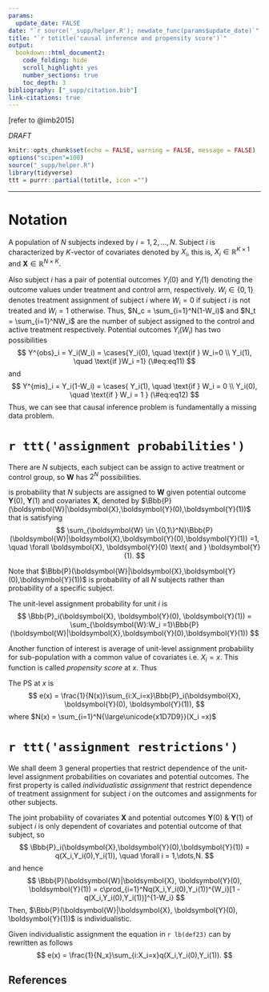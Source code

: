 ```yaml
---
params:
  update_date: FALSE
date: "`r source('_supp/helper.R'); newdate_func(params$update_date)`"
title: "`r totitle('causal inference and propensity score')`"
output: 
  bookdown::html_document2:
    code_folding: hide
    scroll_highlight: yes
    number_sections: true
    toc_depth: 3
bibliography: ["_supp/citation.bib"]
link-citations: true
---
```


\newcommand{\bf}[1]{\boldsymbol{#1}}
\newcommand{\hat}[1]{\widehat{#1}}
\newcommand{\mm}[1]{\mathbb{#1}}
\newcommand{\bar}[1]{\overline{#1}}
\newcommand{\tp}[1]{{#1}^{\top}}
\newcommand{\scr}[1]{\mathscr{#1}}


\def\E{\Bbb{E}}
\def\V{\Bbb{V}}
\def\P{\Bbb{P}}
\def\I{{\large\unicode{x1D7D9}}}
\def\indep{\perp\!\!\!\!\perp}
\newcommand{\overeq}[2]{\stackrel{#1}{#2}}
\def\epsilon{\varepsilon} 
\def\logit{\text{logit}} 


::: {.right .shad}
[refer to @imb2015]
:::

::: {.watermark}
*DRAFT*
:::

```r
knitr::opts_chunk$set(echo = FALSE, warning = FALSE, message = FALSE)
options("scipen"=100)
source("_supp/helper.R")
library(tidyverse)
ttt = purrr::partial(totitle, icon ="")
```

***

# Notation

A population of $N$ subjects indexed by $i = 1,2,\dots,N$. Subject $i$ is characterized by $K$-vector of covariates denoted by $X_i$, this is, $X_i \in \mathbb{R}^{K\times 1}$ and $\bf{X} \in \mathbb{R}^{N\times K}$. 

Also subject $i$ has a pair of potential outcomes $Y_i(0)$ and $Y_i(1)$ denoting the outcome values under treatment and control arm, respectively. $W_i \in \{0,1\}$ denotes treatment assignment of subject $i$ where $W_i = 0$ if subject $i$ is not treated and $W_i=1$ otherwise. Thus, $N_c = \sum_{i=1}^N(1-W_i)$ and $N_t = \sum_{i=1}^NW_i$ are the number of subject assigned to the control and active treatment respectively. Potential outcomes $Y_i(W_i)$ has two possibilities 
$$
Y^{obs}_i = Y_i(W_i) = \cases{Y_i(0), \quad \text{if } W_i=0 \\
Y_i(1), \quad \text{if }W_i =1}
(\#eq:eq11)
$$
and
$$
Y^{mis}_i = Y_i(1-W_i) = \cases{
Y_i(1), \quad \text{if } W_i = 0 \\
Y_i(0), \quad \text{if } W_i = 1
}
(\#eq:eq12)
$$
Thus, we can see that causal inference problem is fundamentally a missing data problem. 

# `r ttt('assignment probabilities')`

There are $N$ subjects, each subject can be assign to active treatment or control group, so $\bf{W}$ has $2^N$ possibilities.

::: {.definition #def21 name="Assignment Mechanism"}
is probability that $N$ subjects are assigned to $\bf{W}$ given potential outcome $\bf{Y}(0)$, $\bf{Y}(1)$ and covariates $\bf{X}$, denoted by $\P(\bf{W}|\bf{X},\bf{Y}(0),\bf{Y}(1))$ that is satisfying 
$$
\sum_{\bf{W} \in \{0,1\}^N}\P(\bf{W}|\bf{X},\bf{Y}(0),\bf{Y}(1)) =1, \quad \forall \bf{X}, \bf{Y}(0) \text{ and } \bf{Y}(1).
$$ 
:::

Note that $\P(\bf{W}|\bf{X},\bf{Y}(0),\bf{Y}(1))$ is probability of all $N$ subjects rather than probability of a specific subject.

::: {.definition #def22 name="Unit assignment probability"}
The unit-level assignment probability for unit $i$ is 
$$
\P_i(\bf{X}, \bf{Y}(0), \bf{Y}(1)) = \sum_{\bf{W}:W_i =1}\P(\bf{W}|\bf{X},\bf{Y}(0),\bf{Y}(1))
$$
:::

Another function of interest is average of unit-level assignment probability for sub-population with a common value of covariates i.e. $X_i = x$. This function is called *propensity score* at $x$. Thus

::: {.definition #def23 name="Propensity Score (PS)"}
The PS at $x$ is 
$$
e(x) = \frac{1}{N(x)}\sum_{i:X_i=x}\P_i(\bf{X}, \bf{Y}(0), \bf{Y}(1)),
$$
where $N(x) = \sum_{i=1}^N\I(X_i =x)$
:::

# `r ttt('assignment restrictions')`

We shall deem 3 general properties that restrict dependence of the unit-level assignment probabilities on covariates and potential outcomes. The first property is called *individualistic assignment* that restrict dependence of treatment assignment for subject $i$ on the outcomes and assignments for other subjects.

::: {.definition #def31 name="Individualistic Assignment"}
The joint probability of covariates $\bf{X}$ and potential outcomes $\bf{Y}(0)$ & $\bf{Y}(1)$ of subject $i$ is only dependent of covariates and potential outcome of that subject, so 
$$
\P_i(\bf{X},\bf{Y}(0),\bf{Y}(1)) = q(X_i,Y_i(0),Y_i(1)), \quad \forall i = 1,\dots,N.
$$
and hence
$$
\P(\bf{W}|\bf{X}, \bf{Y}(0), \bf{Y}(1)) = c\prod_{i=1}^Nq(X_i,Y_i(0),Y_i(1))^{W_i}[1 -q(X_i,Y_i(0),Y_i(1))]^{1-W_i}
$$
Then, $\P(\bf{W}|\bf{X}, \bf{Y}(0), \bf{Y}(1))$ is individualistic. 
:::

Given individualistic assignment the equation in `r lb(def23)` can by rewritten as follows
$$
e(x) = \frac{1}{N_x}\sum_{i:X_i=x}q(X_i,Y_i(0),Y_i(1)).
$$








<!-- ----------------------------------------------------------------------------- -->

:::{.shad} 
# References {-}
:::





